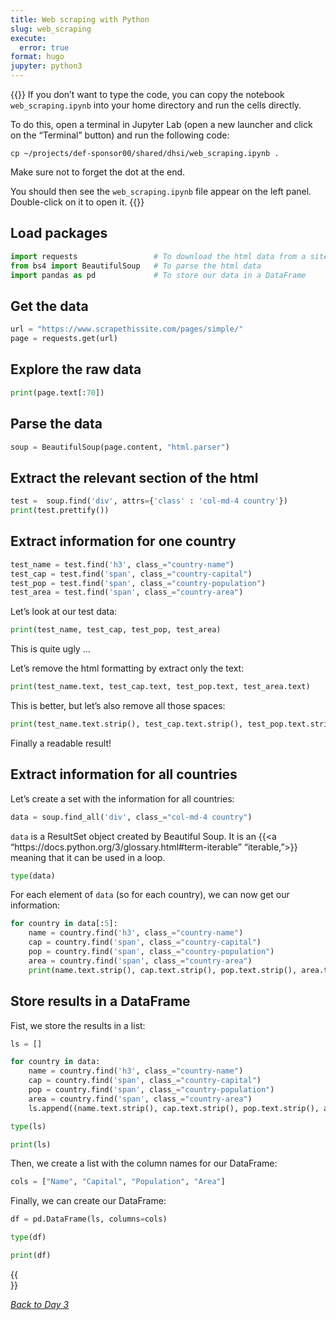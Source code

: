 ```yaml
---
title: Web scraping with Python
slug: web_scraping
execute:
  error: true
format: hugo
jupyter: python3
---
```


{{<notes>}}
If you don't want to type the code, you can copy the notebook `web_scraping.ipynb` into your home directory and run the cells directly.

To do this, open a terminal in Jupyter Lab (open a new launcher and click on the "Terminal" button) and run the following code:

```shell
cp ~/projects/def-sponsor00/shared/dhsi/web_scraping.ipynb .
```

Make sure not to forget the dot at the end.

You should then see the `web_scraping.ipynb` file appear on the left panel. Double-click on it to open it.
{{</notes>}}


## Load packages

```python
import requests                 # To download the html data from a site
from bs4 import BeautifulSoup   # To parse the html data
import pandas as pd             # To store our data in a DataFrame
```

## Get the data

```python
url = "https://www.scrapethissite.com/pages/simple/"
page = requests.get(url)
```

## Explore the raw data

```python
print(page.text[:70])
```

## Parse the data

```python
soup = BeautifulSoup(page.content, "html.parser")
```

## Extract the relevant section of the html

```python
test =  soup.find('div', attrs={'class' : 'col-md-4 country'})
print(test.prettify())
```

## Extract information for one country

```python
test_name = test.find('h3', class_="country-name")
test_cap = test.find('span', class_="country-capital")
test_pop = test.find('span', class_="country-population")
test_area = test.find('span', class_="country-area")
```

Let's look at our test data:

```python
print(test_name, test_cap, test_pop, test_area)
```

This is quite ugly ...

Let's remove the html formatting by extract only the text:

```python
print(test_name.text, test_cap.text, test_pop.text, test_area.text)
```

This is better, but let's also remove all those spaces:

```python
print(test_name.text.strip(), test_cap.text.strip(), test_pop.text.strip(), test_area.text.strip())
```

Finally a readable result!

## Extract information for all countries

Let's create a set with the information for all countries:

```python
data = soup.find_all('div', class_="col-md-4 country")
```

`data` is a ResultSet object created by Beautiful Soup. It is an {{<a "https://docs.python.org/3/glossary.html#term-iterable" "iterable,">}} meaning that it can be used in a loop.

```python
type(data)
```

For each element of `data` (so for each country), we can now get our information:

```python
for country in data[:5]:
    name = country.find('h3', class_="country-name")
    cap = country.find('span', class_="country-capital")
    pop = country.find('span', class_="country-population")
    area = country.find('span', class_="country-area")
    print(name.text.strip(), cap.text.strip(), pop.text.strip(), area.text.strip())
```

## Store results in a DataFrame

Fist, we store the results in a list:

```python
ls = []

for country in data:
    name = country.find('h3', class_="country-name")
    cap = country.find('span', class_="country-capital")
    pop = country.find('span', class_="country-population")
    area = country.find('span', class_="country-area")
    ls.append((name.text.strip(), cap.text.strip(), pop.text.strip(), area.text.strip()))
```

```python
type(ls)
```

```python
print(ls)
```

Then, we create a list with the column names for our DataFrame:

```python
cols = ["Name", "Capital", "Population", "Area"]
```

Finally, we can create our DataFrame:

```python
df = pd.DataFrame(ls, columns=cols)
```

```python
type(df)
```

```python
print(df)
```

{{<br size="2">}}

*[Back to Day 3](/day3)*

